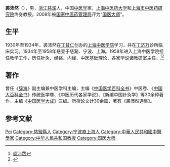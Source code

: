 {{Infobox person
| name           = 裘沛然
| image name     = 
| width          = 
| date of birth  = 1916年
| place of birth = [[浙江省|浙江省]][[慈谿县|慈谿县]]
| date of death  = {{Death date|2010|5|3}}
| place of death = [[上海市|上海市]]
}}
'''裘沛然'''（{{bd|1916年|1月|2010年|5月3日|catIdx=Q}}），男，[[浙江|浙江]][[慈谿县|慈溪]]人，中国[[中医学|中医学]]家，[[上海中医药大学|上海中医药大学]]和[[上海市中医药研究院|上海市中医药研究院]]终身教授。2008年被[[国家中医药管理局|国家中医药管理局]]评为“[[国医大师|国医大师]]”。

== 生平 ==
1930年至1934年，裘沛然在[[丁甘仁|丁甘仁]]创办的[[上海中医学院|上海中医学院]]学习，并在[[丁济万|丁济万]]诊所临床实习。1934年至1958年悬壶于慈谿、宁波、上海。1958年进入上海中医学院担任教学工作，历任针灸、经络、内经、中医基础理论，各家学说诸教研室主任。<ref>[http://www.djjk.cn/network/NetworkDescription-qiupeiran.html 裘沛然]{{Dead link|date=2018年6月 |bot=InternetArchiveBot |fix-attempted=no }}</ref><ref>{{Cite web |url=http://health.people.com.cn/n/2014/0211/c375507-24327249.html |title=鸿儒大医 裘沛然 |access-date=2015-01-18 |archive-date=2015-03-17 |archive-url=https://web.archive.org/web/20150317143036/http://health.people.com.cn/n/2014/0211/c375507-24327249.html |dead-url=no }}</ref>

== 著作 ==
曾任《[[辞海|辞海]]》副主编兼中医学科主编，主编《[[中国医学百科全书|中国医学百科全书]]》中医卷、《[[中国大百科全书|中国大百科全书]]》传统医学卷、《中医历代各家学说》、《新编中国针灸学》等30余种著作，主编《[[中国医学大成|中国医学大成]]》三编。所撰论文计30余篇，著有《裘沛然选集》。

== 参考文献 ==
{{reflist}}

{{国医大师}}

{{Authority control}}
{{DEFAULTSORT:Qiu裘}}
[[Category:裘姓|Pei]]
[[Category:慈谿縣人|Category:慈谿縣人]]
[[Category:宁波裔上海人|Category:宁波裔上海人]]
[[Category:中華人民共和國中醫學家|Category:中華人民共和國中醫學家]]
[[Category:中华人民共和国教授|Category:中华人民共和国教授]]
[[Category:国医大师|Category:国医大师]]